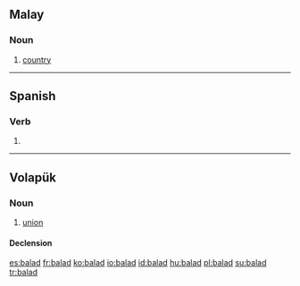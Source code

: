 ==Malay==

===Noun===
{{head|ms|noun}}

# [[country]]

----

==Spanish==

===Verb===
{{es-verb-form|balar}}

# {{es-verb form of|ending=ar|mood=imperative|sense=affirmative|pers=2|formal=no|number=plural|[[balar]]|region=Spain}}

----

==Volapük==

===Noun===
{{vo-noun}}

# [[union]]

====Declension====
{{vo-decl-noun}}

[[es:balad]]
[[fr:balad]]
[[ko:balad]]
[[io:balad]]
[[id:balad]]
[[hu:balad]]
[[pl:balad]]
[[su:balad]]
[[tr:balad]]